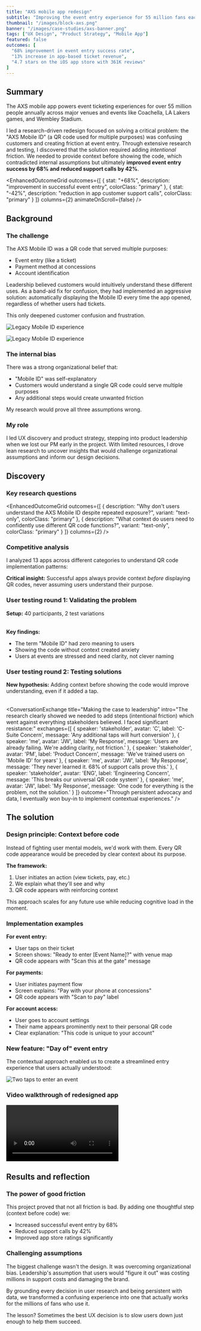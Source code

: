 ```yaml
---
title: "AXS mobile app redesign"
subtitle: "Improving the event entry experience for 55 million fans each year"
thumbnail: "/images/block-axs.png"
banner: "/images/case-studies/axs-banner.png"
tags: ["UX Design", "Product Strategy", "Mobile App"]
featured: false
outcomes: [
  "68% improvement in event entry success rate",
  "13% increase in app-based ticket revenue",
  "4.7 stars on the iOS app store with 361K reviews"
]
---
```




## Summary

<ProjectDetails 
goal="Reduce event entry friction, increase customer understanding"
responsibilities="UX design, customer research, product strategy"
duration="6 months"
/>

The AXS mobile app powers event ticketing experiences for over 55 million people annually across major venues and events like Coachella, LA Lakers games, and Wembley Stadium.

I led a research-driven redesign focused on solving a critical problem: the "AXS Mobile ID" (a QR code used for multiple purposes) was confusing customers and creating friction at event entry. Through extensive research and testing, I discovered that the solution required adding *intentional* friction. We needed to provide context before showing the code, which contradicted internal assumptions but ultimately <strong>improved event entry success by 68% and reduced support calls by 42%</strong>.

<EnhancedOutcomeGrid 
  outcomes={[
    {
      stat: "+68%",
      description: "improvement in successful event entry",
      colorClass: "primary"
    },
    {
      stat: "-42%",
      description: "reduction in app customer support calls",
      colorClass: "primary"
    }
  ]}
  columns={2}
  animateOnScroll={false}
/>

<FeaturedQuote
              quote="While leading the mobile app design, Josh conducted UX research that surfaced critical themes and insights. He framed those findings to stakeholders, executives, and the larger company in a concise way that provided a clear path forward."
              authorName="Bill Franz"
              authorTitle="UX Design Director at AXS"
              authorImage="/images/portrait-bill.jpeg"
            />

## Background

### The challenge

The AXS Mobile ID was a QR code that served multiple purposes:
- Event entry (like a ticket)
- Payment method at concessions
- Account identification

Leadership believed customers would intuitively understand these different uses. As a band-aid fix for confusion, they had implemented an aggressive solution: automatically displaying the Mobile ID every time the app opened, regardless of whether users had tickets.

This only deepened customer confusion and frustration.

![Legacy Mobile ID experience](/images/case-studies/axs-oldapp-promo.png)

![Legacy Mobile ID experience](/images/case-studies/axs-oldapp-mobileid.gif)

### The internal bias

There was a strong organizational belief that:
- "Mobile ID" was self-explanatory
- Customers would understand a single QR code could serve multiple purposes
- Any additional steps would create unwanted friction

My research would prove all three assumptions wrong.

### My role

I led UX discovery and product strategy, stepping into product leadership when we lost our PM early in the project. With limited resources, I drove lean research to uncover insights that would challenge organizational assumptions and inform our design decisions.

## Discovery 

### Key research questions

<EnhancedOutcomeGrid 
  outcomes={[
    {
      description: "Why don't users understand the AXS Mobile ID despite repeated exposure?",
      variant: "text-only",
      colorClass: "primary"
    },
    {
      description: "What context do users need to confidently use different QR code functions?",
      variant: "text-only",
      colorClass: "primary"
    }
  ]}
  columns={2}
/>

### Competitive analysis

I analyzed 13 apps across different categories to understand QR code implementation patterns:

<Table
  headers={['Category', 'Apps', 'Key Finding', 'User Understanding']}
  data={[
    ['Events', 'Ticketmaster, Seatgeek', 'QR codes tied to specific tickets', 'High - clear context'],
    ['Rewards', 'Starbucks, Chipotle', 'Single purpose, prominent placement', 'High - one function'],
    ['Payments', 'Venmo, PayPal', 'Clear labels like "Scan to pay"', 'High - action-oriented']
  ]}
/>

**Critical insight:** Successful apps always provide context *before* displaying QR codes, never assuming users understand their purpose.

### User testing round 1: Validating the problem

**Setup:** 40 participants, 2 test variations

<Table
  headers={['Test Condition', 'User Behavior', 'Success Rate', 'Key Quote']}
  data={[
    ['Current app with "Mobile ID"', 'Users avoided the feature entirely', '12%', '"Mobile ID means nothing to me"'],
    ['QR code shown on app open', 'Users closed it immediately, confused', '8%', '"Why is this popping up? I don\'t have tickets"']
  ]}
  variant="compact"
/>

**Key findings:**
- The term "Mobile ID" had zero meaning to users
- Showing the code without context created anxiety
- Users at events are stressed and need clarity, not clever naming

### User testing round 2: Testing solutions

**New hypothesis:** Adding context before showing the code would improve understanding, even if it added a tap.

<Table
  headers={['Solution Tested', 'Change Made', 'Success Rate', 'Key Learning']}
  data={[
    ['Contextual labels', 'Changed "Mobile ID" to "Entry Pass" for events', '78%', 'Functional names work'],
    ['Preview screens', 'Added screen explaining what users would see next', '81%', 'Context reduces anxiety'],
    ['Visual cues', 'Showed event name and "Tap to enter" before code', '89%', 'Specificity builds confidence']
  ]}
  variant="compact"
/>

<ConversationExchange
  title="Making the case to leadership"
  intro="The research clearly showed we needed to add steps (intentional friction) which went against everything stakeholders believed. I faced significant resistance:"
  exchanges={[
    {
      speaker: 'stakeholder',
      avatar: 'C',
      label: 'C-Suite Concern',
      message: 'Any additional taps will hurt conversion'
    },
    {
      speaker: 'me',
      avatar: 'JW',
      label: 'My Response',
      message: 'Users are already failing. We\'re adding clarity, not friction.'
    },
    {
      speaker: 'stakeholder',
      avatar: 'PM',
      label: 'Product Concern',
      message: 'We\'ve trained users on \'Mobile ID\' for years'
    },
    {
      speaker: 'me',
      avatar: 'JW',
      label: 'My Response',
      message: 'They never learned it. 68% of support calls prove this.'
    },
    {
      speaker: 'stakeholder',
      avatar: 'ENG',
      label: 'Engineering Concern',
      message: 'This breaks our universal QR code system'
    },
    {
      speaker: 'me',
      avatar: 'JW',
      label: 'My Response',
      message: 'One code for everything is the problem, not the solution.'
    }
  ]}
  outcome="Through persistent advocacy and data, I eventually won buy-in to implement contextual experiences."
/>

## The solution

### Design principle: Context before code

Instead of fighting user mental models, we'd work with them. Every QR code appearance would be preceded by clear context about its purpose.

**The framework:**
1. User initiates an action (view tickets, pay, etc.)
2. We explain what they'll see and why
3. QR code appears with reinforcing context

This approach scales for any future use while reducing cognitive load in the moment.

### Implementation examples

**For event entry:**
- User taps on their ticket
- Screen shows: "Ready to enter [Event Name]?" with venue map
- QR code appears with "Scan this at the gate" message

**For payments:**
- User initiates payment flow
- Screen explains: "Pay with your phone at concessions"
- QR code appears with "Scan to pay" label

**For account access:**
- User goes to account settings
- Their name appears prominently next to their personal QR code
- Clear explanation: "This code is unique to your account"

### New feature: "Day of" event entry

The contextual approach enabled us to create a streamlined entry experience that users actually understood:

![Two taps to enter an event](/images/case-studies/axs-dayof-entry.png)

### Video walkthrough of redesigned app

<Video 
  playbackId="kUshZ00b9AASVFharONWlqjRCMM9hiumclQ02a01BJXAqc" 
  title="AXS Mobile App Redesign" 
/>

## Results and reflection

### The power of good friction

This project proved that not all friction is bad. By adding one thoughtful step (context before code) we:
- Increased successful event entry by 68%
- Reduced support calls by 42%
- Improved app store ratings significantly

### Challenging assumptions

The biggest challenge wasn't the design. It was overcoming organizational bias. Leadership's assumption that users would "figure it out" was costing millions in support costs and damaging the brand.

By grounding every decision in user research and being persistent with data, we transformed a confusing experience into one that actually works for the millions of fans who use it.

The lesson? Sometimes the best UX decision is to slow users down just enough to help them succeed.